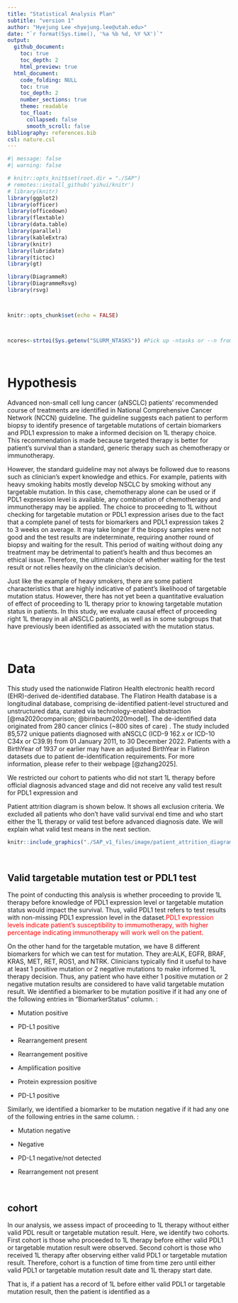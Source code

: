 ```yaml
---
title: "Statistical Analysis Plan"
subtitle: "version 1"
author: "Hyejung Lee <hyejung.lee@utah.edu>"
date: "`r format(Sys.time(), '%a %b %d, %Y %X')`"
output:
  github_document:
    toc: true
    toc_depth: 2
    html_preview: true
  html_document:
    code_folding: NULL
    toc: true
    toc_depth: 2
    number_sections: true
    theme: readable
    toc_float:
      collapsed: false
      smooth_scroll: false
bibliography: references.bib
csl: nature.csl
---
```




```r
#| message: false
#| warning: false

# knitr::opts_knit$set(root.dir = "./SAP")
# remotes::install_github('yihui/knitr')
# library(knitr)
library(ggplot2)
library(officer)
library(officedown)
library(flextable)
library(data.table)
library(parallel)
library(kableExtra)
library(knitr)
library(lubridate)
library(tictoc)
library(gt)

library(DiagrammeR)
library(DiagrammeRsvg)
library(rsvg)



knitr::opts_chunk$set(echo = FALSE)



ncores<-strtoi(Sys.getenv("SLURM_NTASKS")) #Pick up -ntasks or --n from the environment


```



\


# Hypothesis


Advanced non-small cell lung cancer (aNSCLC) patients' recommended course of treatments are identified in National Comprehensive Cancer Network (NCCN) guideline. The guideline suggests each patient to perform biopsy to identify presence of targetable mutations of certain biomarkers and PDL1 expression to make a informed decision on 1L therapy choice. This recommendation is made because targeted therapy is better for patient's survival than a standard, generic therapy such as chemotherapy or immunotherapy.

However, the standard guideline may not always be followed due to reasons such as clinician's expert knowledge and ethics. For example, patients with heavy smoking habits mostly develop NSCLC by smoking without any targetable mutation. In this case, chemotherapy alone can be used or if PDL1 expression level is available, any combination of chemotherapy and immunotherapy may be applied. The choice to proceeding to 1L without checking for targetable mutation or PDL1 expression arises due to the fact that a complete panel of tests for biomarkers and PDL1 expression takes 2 to 3 weeks on average. It may take longer if the biopsy samples were not good and the test results are indeterminate, requiring another round of biopsy and waiting for the result. This period of waiting without doing any treatment may be detrimental to patient's health and thus becomes an ethical issue. Therefore, the ultimate choice of whether waiting for the test result or not relies heavily on the clinician's decision. 

Just like the example of heavy smokers, there are some patient characteristics that are highly indicative of patient's likelihood of targetable mutation status. However, there has not yet been a quantitative evaluation of effect of proceeding to 1L therapy prior to knowing targetable mutation status in patients. In this study, we evaluate causal effect of proceeding right 1L therapy in all aNSCLC patients, as well as in some subgroups that have previously been identified as associated with the mutation status. 


\

# Data

This study used the nationwide Flatiron Health electronic health record (EHR)-derived de-identified database. The Flatiron Health database is a longitudinal database, comprising de-identified patient-level structured and unstructured data, curated via technology-enabled abstraction [@ma2020comparison; @birnbaum2020model]. The de-identified data originated from 280 cancer clinics (~800 sites of care) . The study included 85,572 unique patients diagnosed with aNSCLC (ICD-9 162.x or ICD-10 C34x or C39.9) from 01 January 2011, to 30 December 2022. Patients with a BirthYear of 1937 or earlier may have an adjusted BirthYear in Flatiron datasets due to patient de-identification requirements. For more information, please refer to their webpage [@zhang2025].

We restricted our cohort to patients who did not start 1L therapy before official diagnosis advanced stage and did not receive any valid test result for PDL1 expression and 

Patient attrition diagram is shown below. It shows all exclusion criteria. We excluded all patients who don't have valid survival end time and who start either the 1L therapy or valid test before advanced diagnosis date. We will explain what valid test means in the next section. 


```r


knitr::include_graphics("./SAP_v1_files/image/patient_attrition_diagram.png")

```


\

## Valid targetable mutation test or PDL1 test

The point of conducting this analysis is whether proceeding to provide 1L therapy before knowledge of PDL1 expression level or targetable mutation status would impact the survival. Thus, valid PDL1 test refers to test results with non-missing PDL1 expression level in the dataset.[ PDL1 expression levels indicate patient's susceptibility to immumotherapy, with higher percentage indicating immunotherapy will work well on the patient.]{style="color:red;"}

On the other hand for the targetable mutation, we have 8 different biomarkers for which we can test for mutation. They are:ALK, EGFR, BRAF, KRAS, MET, RET, ROS1, and NTRK. Clinicians typically find it useful to have at least 1 positive mutation or 2 negative mutations to make informed 1L therapy decision. Thus, any patient who have either 1 positive mutation or 2 negative mutation results are considered to have valid targetable mutation result. We identified a biomarker to be mutation positive if it had any one of the following entries in "BiomarkerStatus" column. :

-   Mutation positive

-   PD-L1 positive

-   Rearrangement present

-   Rearrangement positive

-   Amplification positive

-   Protein expression positive

-   PD-L1 positive

Similarly, we identified a biomarker to be mutation negative if it had any one of the following entries in the same column. :

-   Mutation negative

-   Negative

-   PD-L1 negative/not detected

-   Rearrangement not present





\

## cohort 

In our analysis, we assess impact of proceeding to 1L therapy without either valid PDL result or targetable mutation result. Here, we identify two cohorts. First cohort is those who proceeded to 1L therapy before either valid PDL1 or targetable mutation result were observed. Second cohort is those who received 1L therapy after observing either valid PDL1 or targetable mutation result. Therefore, cohort is a function of time from time zero until either valid PDL1 or targetable mutation result date and 1L therapy start date. 


That is, if a patient has a record of 1L before either valid PDL1 or targetable mutation result, then the patient is identified as a 

